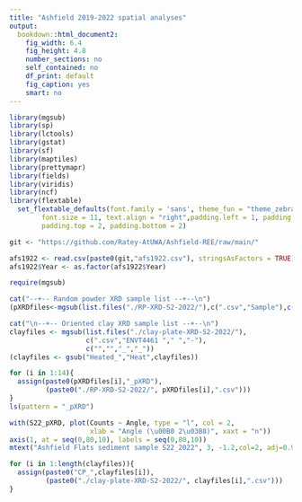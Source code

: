 ```yaml
---
title: "Ashfield 2019-2022 spatial analyses"
output: 
  bookdown::html_document2:
    fig_width: 6.4
    fig_height: 4.8
    number_sections: no
    self_contained: no
    df_print: default
    fig_caption: yes
    smart: no
---
```


```r
library(mgsub)
library(sp)
library(lctools)
library(gstat)
library(sf)
library(maptiles)
library(prettymapr)
library(fields)
library(viridis)
library(ncf)
library(flextable)
  set_flextable_defaults(font.family = 'sans', theme_fun = "theme_zebra", 
        font.size = 11, text.align = "right",padding.left = 1, padding.right = 1,
        padding.top = 2, padding.bottom = 2)
```

```r
git <- "https://github.com/Ratey-AtUWA/Ashfield-REE/raw/main/"
```

```r
afs1922 <- read.csv(paste0(git,"afs1922.csv"), stringsAsFactors = TRUE)
afs1922$Year <- as.factor(afs1922$Year)
```

```r
require(mgsub)

cat("--+-- Random powder XRD sample list --+--\n")
(pXRDfiles<-mgsub(list.files("./RP-XRD-S2-2022/"),c(".csv","Sample"),c("","S")))

cat("\n--+-- Oriented clay XRD sample list --+--\n")
clayfiles <- mgsub(list.files("./clay-plate-XRD-S2-2022/"),
                   c(".csv","ENVT4461 "," ","-"),
                   c("","","_","_"))
(clayfiles <- gsub("Heated_","Heat",clayfiles))
```

```r
for (i in 1:14){
  assign(paste0(pXRDfiles[i],"_pXRD"), 
         (paste0("./RP-XRD-S2-2022/", pXRDfiles[i],".csv")))
}
ls(pattern = "_pXRD")
```

```r
with(S22_pXRD, plot(Counts ~ Angle, type = "l", col = 2, 
                    xlab = "Angle (\u00B0 2\u03B8)", xaxt = "n"))
axis(1, at = seq(0,80,10), labels = seq(0,80,10))
mtext("Ashfield Flats sediment sample S22_2022", 3, -1.2,col=2, adj=0.99, font=2)
```

```r
for (i in 1:length(clayfiles)){
  assign(paste0("CP_",clayfiles[i]), 
         (paste0("./clay-plate-XRD-S2-2022/", clayfiles[i],".csv")))
}

```

